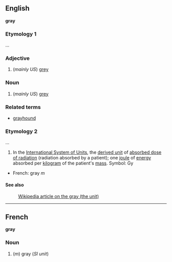 ==English==
'''gray'''

===Etymology 1===

...

===Adjective===

#(''mainly US'') [[grey]]

===Noun===

#(''mainly US'') [[grey]]

===Related terms===
*[[grayhound]]

===Etymology 2===

...

#In the [[International System of Units]], the [[derived unit]] of [[absorbed dose of radiation]] (radiation absorbed by a patient); one [[joule]] of [[energy]] absorbed per [[kilogram]] of the patient's [[mass]].  Symbol: Gy

*French: gray ''m''

====See also====
:[[en:gray_(unit)|Wikipedia article on the gray (the unit)]]

----

==French==
'''gray'''

===Noun===

#(''m'') gray (''SI unit'')
